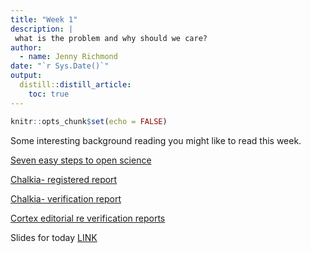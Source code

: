 ```yaml
---
title: "Week 1"
description: |
 what is the problem and why should we care?
author:
  - name: Jenny Richmond
date: "`r Sys.Date()`"
output:
  distill::distill_article:
    toc: true
---
```


```r
knitr::opts_chunk$set(echo = FALSE)
```


Some interesting background reading you might like to read this week. 

[Seven easy steps to open science](https://psycnet.apa.org/fulltext/2019-80290-002.html)

[Chalkia- registered report](https://pubmed.ncbi.nlm.nih.gov/32580869/)

[Chalkia- verification report](https://pubmed.ncbi.nlm.nih.gov/32563517/)

[Cortex editorial re verification reports](https://www.sciencedirect.com/science/article/pii/S0010945220301738)




Slides for today [LINK](https://jenrichmond.github.io/slides/w1interns/#1)